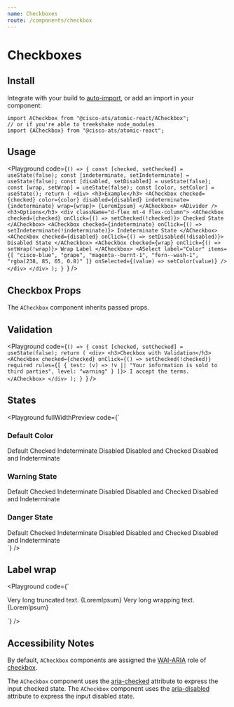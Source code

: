 ```yaml
---
name: Checkboxes
route: /components/checkbox
---
```



# Checkboxes

## Install

Integrate with your build to [auto-import](?path=/docs/getting-started--page#integrating), or add an import in your component:

```
import ACheckbox from "@cisco-ats/atomic-react/ACheckbox";
// or if you're able to treekshake node_modules
import {ACheckbox} from "@cisco-ats/atomic-react";
```

## Usage

<Playground
  code={`() => {
  const [checked, setChecked] = useState(false);
  const [indeterminate, setIndeterminate] = useState(false);
  const [disabled, setDisabled] = useState(false);
  const [wrap, setWrap] = useState(false);
  const [color, setColor] = useState();
  return (
    <div>
      <h3>Example</h3>
      <ACheckbox
        checked={checked}
        color={color}
        disabled={disabled}
        indeterminate={indeterminate}
        wrap={wrap}>
        {LoremIpsum}
      </ACheckbox>
      <ADivider />
      <h3>Options</h3>
      <div className="d-flex mt-4 flex-column">
        <ACheckbox checked={checked} onClick={() => setChecked(!checked)}>
          Checked State
        </ACheckbox>
        <ACheckbox
          checked={indeterminate}
          onClick={() => setIndeterminate(!indeterminate)}>
          Indeterminate State
        </ACheckbox>
        <ACheckbox checked={disabled} onClick={() => setDisabled(!disabled)}>
          Disabled State
        </ACheckbox>
        <ACheckbox checked={wrap} onClick={() => setWrap(!wrap)}>
          Wrap Label
        </ACheckbox>
        <ASelect
          label="Color"
          items={[
            "cisco-blue",
            "grape",
            "magenta--burnt-1",
            "fern--wash-1",
            "rgba(238, 85, 65, 0.8)"
          ]}
          onSelected={(value) => setColor(value)}
        />
      </div>
    </div>
  );
}
`}
/>

## Checkbox Props

The `ACheckbox` component inherits passed props.

<Props of="ACheckbox" />

## Validation

<Playground
  code={`() => {
  const [checked, setChecked] = useState(false);
  return (
    <div>
      <h3>Checkbox with Validation</h3>
      <ACheckbox
        checked={checked}
        onClick={() => setChecked(!checked)}
        required
        rules={[
          {
            test: (v) => !v || "Your information is sold to third parties",
            level: "warning"
          }
        ]}>
        I accept the terms.
      </ACheckbox>
    </div>
  );
}
`}
/>

## States

<Playground
  fullWidthPreview
  code={`<div className="d-flex">
  <div className="d-flex flex-column">
    <h3>Default Color</h3>
    <ACheckbox>Default</ACheckbox>
    <ACheckbox checked>Checked</ACheckbox>
    <ACheckbox indeterminate>Indeterminate</ACheckbox>
    <ACheckbox disabled>Disabled</ACheckbox>
    <ACheckbox disabled checked>
      Disabled and Checked
    </ACheckbox>
    <ACheckbox disabled indeterminate>
      Disabled and Indeterminate
    </ACheckbox>
  </div>
  <div className="d-flex flex-column ml-4">
    <h3>Warning State</h3>
    <ACheckbox validationState="warning">Default</ACheckbox>
    <ACheckbox validationState="warning" checked>
      Checked
    </ACheckbox>
    <ACheckbox validationState="warning" indeterminate>
      Indeterminate
    </ACheckbox>
    <ACheckbox validationState="warning" disabled>
      Disabled
    </ACheckbox>
    <ACheckbox validationState="warning" disabled checked>
      Disabled and Checked
    </ACheckbox>
    <ACheckbox validationState="warning" disabled indeterminate>
      Disabled and Indeterminate
    </ACheckbox>
  </div>
  <div className="d-flex flex-column ml-4">
    <h3>Danger State</h3>
    <ACheckbox validationState="danger">Default</ACheckbox>
    <ACheckbox validationState="danger" checked>
      Checked
    </ACheckbox>
    <ACheckbox validationState="danger" indeterminate>
      Indeterminate
    </ACheckbox>
    <ACheckbox validationState="danger" disabled>
      Disabled
    </ACheckbox>
    <ACheckbox validationState="danger" disabled checked>
      Disabled and Checked
    </ACheckbox>
    <ACheckbox validationState="danger" disabled indeterminate>
      Disabled and Indeterminate
    </ACheckbox>
  </div>
</div>
`}
/>

## Label wrap

<Playground
  code={`<div className="d-flex flex-column">
  <ACheckbox>Very long truncated text. {LoremIpsum}</ACheckbox>
  <ACheckbox wrap>Very long wrapping text. {LoremIpsum}</ACheckbox>
</div>
`}
/>

## Accessibility Notes

By default, `ACheckbox` components are assigned the [WAI-ARIA](https://www.w3.org/WAI/standards-guidelines/aria/) role of [checkbox](https://www.w3.org/TR/wai-aria/#checkbox).

The `ACheckbox` component uses the [aria-checked](https://www.w3.org/TR/wai-aria/#aria-checked) attribute to express the input checked state.
The `ACheckbox` component uses the [aria-disabled](https://www.w3.org/TR/wai-aria/#aria-disabled) attribute to express the input disabled state.
